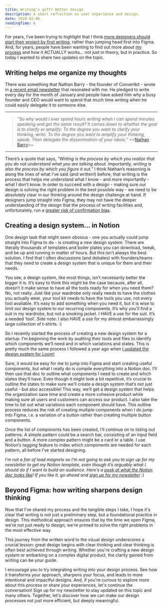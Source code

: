 ```yaml
---
title: Writing’s gift? Better design
description: A short reflection on user experience and design.
date: 2024-02-06
readingTime: 6
---
```


For years, I’ve been trying to highlight that I think [more designers should start their project by first writing](https://www.antonsten.com/designers-write), rather than jumping head first into Figma. And, for years, people have been wanting to find out more about [my process](https://www.antonsten.com/how-i-write-for-design) and how it ACTUALLY works… not just in theory, but in practice. So today I wanted to share two updates on the topic.

## Writing helps me organize my thoughts
There was something that Nathan Barry - the founder of Convertkit - wrote in [a recent email newsletter](https://ckarchive.com/b/8kuqhoh0de2noh3n66mnqfzp9r599) that resonated with me. He pledged to write every day for the month of January and people have asked him why a busy founder and CEO would want to spend that much time writing when he could easily delegate it to someone else.

---

> *“So why would I ever spend hours writing when I can spend minutes speaking and get the same result? It comes down to whether the goal is to clarify or amplify: To the degree you want to  clarify your thinking, write. To the degree you want to amplify your thinking, speak. Then delegate the dissemination of your ideas.”*
> ==[Nathan Barry](https://ckarchive.com/b/8kuqhoh0de2noh3n66mnqfzp9r599)==

---

There’s a quote that says, *"Writing is the process by which you realize that you do not understand what you are talking about. Importantly, writing is also the process by which you figure it out."* I think Nathan’s reasoning is along the lines of what I’ve said (and written!) before, that writing is the process that helps me understand what I know - and more importantly - what I don’t know. In order to succeed with a design - making sure our design is solving the right problem in the best possible way - we need to be absolutely clear in our thinking around the design challenge at hand. If designers jump straight into Figma, they may not have the deeper understanding of the design that the process of writing facilities and, unfortunately, run a [greater risk of confirmation bias](https://www.antonsten.com/confirmation-bias).

## Creating a design system… in Notion
One design task that might seem obvious - one you actually could jump straight into Figma to do - is creating a new design system. There are literally thousands of templates and boiler plates you can download, tweak, and be up and running in matter of hours. But this isn’t always the best solution. I find that I often discussions (and debates) with founders/teams that they need to create a design system that is unique for them and their needs.

You see, a design system, like most things, isn’t necessarily better the bigger it is. It’s easy to think this might be the case because, after all, doesn’t it make sense to have all the tools ready for when you need them? No, not really. Just like your wardrobe only really needs to have the clothes you actually wear, your tool kit needs to have the tools you use, not every tool available. It’s easy to add something when you need it, but it is wise to limit our design system to our recurring components. It’s why you’ll find a suit in my wardrobe, but not a smoking jacket. I HAVE a use for the suit. It’s a needed ‘tool’. Side note: I also HAVE a use for my almost embarrassingly large collection of t-shirts. :)

So I recently started the process of creating a new design system for a startup. I’m beginning the work by auditing their tools and files to identify which components we’ll need and in which variations and states. This is pretty much the same process I followed a year ago when [I updated the design system for Loom!](/@/page/vSewnhPoBM40zPck)

Sure, it would be easy for me to jump into Figma and start creating useful components, but what I really do is compile everything into a Notion doc. I’ll then use that doc to outline what components I need to create and which states they’ll have. Even though it might look a bit repetitive, it’s crucial to outline the states to make sure we’ll create a design system that’s not just useful - but also accessible! This way, we’ll get a design system that helps the organization save time and create a more cohesive product while making sure all users and customers can access our product. I also take the time to list out what variations each component should have. This outline process reduces the risk of creating multiple components when I do jump into Figma, i.e. a variation of a button rather than creating multiple button components.

Once the list of components has been created, I’ll continue on to listing out patterns. A simple pattern could be a search bar, consisting of an input field and a button. A more complex pattern might be a card or a table. I use Notion’s tagging feature to index which components are needed for each pattern, all before I’ve started designing.

*I’m not a fan of lead magnets so I’m not going to ask you to sign up for my newsletter to get my Notion template, even though it’s arguably what I should do if I want to build an audience. Here’s a [peek at what the Notion doc looks like](https://antonsten.notion.site/Component-library-4f00edb20d8147229ed094c0d081a615)! If you like it, go ahead and [sign up for my newsletter](/@/page/IiOm1QBC0t69Ty1P) :)*

## Beyond Figma: how writing sharpens design thinking
Now that I’ve shared my process and the tangible steps I take, I hope it's clear that writing is not just a preliminary step, but a foundational practice in design. This methodical approach ensures that by the time we open Figma, we're not just ready to design; we're primed to solve the right problems in the most effective way.

This journey from the written word to the visual design underscores a crucial lesson: great design begins with clear thinking and clear thinking is often best achieved through writing. Whether you're crafting a new design system or embarking on a complex digital product, the clarity gained from writing can be your guide.

I encourage you to try integrating writing into your design process. See how it transforms your approach, sharpens your focus, and leads to more intentional and impactful designs. And, if you're curious to explore more about this process or share your experiences, let's continue the conversation! Sign up for my newsletter to stay updated on this topic and many others. Together, let's discover how we can make our design processes not just more efficient, but deeply meaningful.